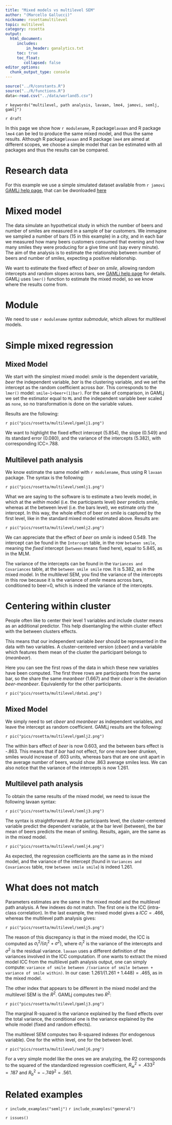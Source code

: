 ```yaml
---
title: "Mixed models vs multilevel SEM"
author: "(Marcello Gallucci)"
nickname: rosettamultilevel
topic: multilevel
category: rosetta 
output: 
  html_document:
     includes:
         in_header: ganalytics.txt
     toc: true
     toc_float:
        collapsed: false
editor_options: 
  chunk_output_type: console
---
```


```r
source("../R/constants.R")
source("../R/functions.R")
data<-read.csv("../data/worland5.csv")
```


`r keywords("multilevel, path analysis, lavaan, lme4, jamovi, semlj, gamlj")`

`r draft`

In this page we show how `r modulename`, R package`lavaan` and R package `lme4` can be led to produce the same mixed model, and thus the same results. Although R package`lavaan` and R package `lme4` are aimed at different scopes, we choose a simple model that can be estimated with all packages and thus the results can be compared.

# Research data

For this example we use a simple simulated dataset available from `r jamovi` [GAMLj help page](https://gamlj.github.io/mixed_example1.html), that can be dwonloaded [here](https://raw.githubusercontent.com/mcfanda/gamlj_docs/master/data/beers_bars.csv) 

# Mixed model

The data simulate an hypothetical study in which the number of beers and number of smiles are measured in a sample of bar customers. We immagine we sampled a number of bars (15 in this example) in a city, and in each bar we measured how many beers customers consumed that evening and how many smiles they were producing for a give time unit (say every minute). The aim of the analysis is to estimate the relationship between number of beers and number of smiles, expecting a positive relationship.

We want to estimate the fixed effect of _beer_ on _smile_, allowing random intercepts and random slopes across bars, see [GAMLj help page](https://gamlj.github.io/mixed_example1.html) for details. GAMLj uses `lmer()` function to estimate the mixed model, so we know where the results come from.

# Module

We need to use `r modulename` _syntax submodule_, which allows for multilevel models.

# Simple mixed regression

## Mixed Model

We start with the simplest mixed model: _smile_ is the dependent variable, _beer_ the independent variable, _bar_ is the clustering variable, and we set the intercept as the random coefficient across _bar_. This corresponds to the `lmer()` model: `smile~1+beer+(1|bar)`. For the sake of comparison, in GAMLj we set the estimator equal to `ML` and the independent variable beer scaled as `none`, so no transformation is done on the variable values.

Results are the following:

`r pic("pics/rosetta/multilevel/gamlj1.png")`

We want to highlight the fixed effect intercept (5.854), the slope (0.549) and its standard error (0.080), and the variance of the intercepts (5.382), with corresponding ICC=.788.

## Multilevel path analysis

We know estimate the same model with `r modulename`, thus using R `lavaan` package. The syntax is the following:

`r pic("pics/rosetta/multilevel/semlj1.png")`

What we are saying to the software is to estimate a two levels model, in which at the _within_ model (i.e. the participants level) _beer_ predicts _smile_, whereas at the between level (i.e. the bars level), we estimate only the intercept. In this way, the whole effect of beer on smile is captured by the first level, like in the standard mixed model estimated above. Results are:

`r pic("pics/rosetta/multilevel/semlj2.png")`

We can appreciate that the effect of _beer_ on _smile_ is indeed 0.549. The intercept can be found in the `Intercept` table, in the row `between smile`, meaning the _fixed_ intercept (`between` means fixed here), equal to 5.845, as in the MLM. 

The variance of the intercepts can be found in the `Variances and Covariances` table, at the `between smile smile` row. It is 5.382, as in the mixed model. In the multilevel SEM, you find the variance of the intercepts in this row because it is the variance of _smile_ means across bars, conditioned to beer=0, which is indeed the variance of the intercepts.

# Centering within cluster

People often like to center their level 1 variables and include cluster means as an additional predictor. This help  disentangling the within cluster effect with the between clusters effects. 

This means that our independent variable _beer_ should be represented in the data with two variables. A cluster-centered version (_cbeer_) and a variabile which features them mean of the cluster the participant belongs to (_meanbear_).

Here you can see the first rows of the data in which these new variables have been computed. The first three rows are participants from the same bar, so the share the same _meanbeer_ (1.667) and their _cbeer_ is the deviation _beer-meanbeer_. Equivalently for the other participants.

`r pic("pics/rosetta/multilevel/data1.png")`

## Mixed Model

We simply need to set _cbeer_  and _meanbeer_ as independent variables, and leave the intercept as random coefficient. GAMLj results are the following:

`r pic("pics/rosetta/multilevel/gamlj2.png")`

The within bars effect of _beer_ is now 0.603, and the between bars effect is -.863. This means that if _bar_ had not effect, for one more beer drunken, smiles would increase of .603 units, whereas bars that are one unit apart in the average number of beers, would show .863 average smiles less. We can also notice that the variance of the intercepts is now 1.261.

## Multilevel path analysis

To obtain the same results of the mixed model, we need to issue the following lavaan syntax:

`r pic("pics/rosetta/multilevel/semlj3.png")`

The syntax is straightforward: At the participants level, the cluster-centered variable predict the dependent variable, at the bar level (between), the bar mean of beers predicts the mean of smiling. Results, again, are the same as in the mixed model.

`r pic("pics/rosetta/multilevel/semlj4.png")`

As expected, the regression coefficients are the same as in the mixed model, and the variance of the intercept (found in `Variances and Covariances` table, row `between smile smile`) is indeed 1.261.


# What does not match

Parameters estimates are the same in the mixed model and the multilevel path analysis. A few indexes do not match. The first one is the ICC (intra-class correlation). In the last example, the mixed model gives a $ICC=.466$, whereas the multilevel path analysis gives:

`r pic("pics/rosetta/multilevel/semlj5.png")`

The reason of this discrepancy is that in the mixed model, the ICC is computed as $\sigma_I^2/(\sigma_I^2+\sigma^2)$, where $\sigma_I^2$ is the variance of the intercepts and $\sigma^2$ is the residual variance. `lavaan` uses a different definition of the variances involved in the ICC computation. If one wants to extract the mixed model ICC from the multilevel path analysis output, one can simply compute: `variance of smile between /(variance of smile between + variance of smile within)`. In our case: $1.261/(1.261+1.448)=.465$, as in the mixed model.

The other index that appears to be different in the mixed model and the multilevel SEM is the $R^2$. GAMLj computes two $R^2$:

`r pic("pics/rosetta/multilevel/gamlj3.png")`

The marginal R-squared is the variance explained by the fixed effects over the total variance, the conditional one is the variance explained by the whole model (fixed and random effects). 

The multilevel SEM computes two R-squared indexes (for endogenous variable). One for the within level, one for the between level.  

`r pic("pics/rosetta/multilevel/semlj6.png")`

For a very simple model like the ones we are analyzing, the $R2$ corresponds to the squared of the standardized regression coefficient, $R_w^2=.433^2=.187$ and $R_b^2=-.749^2=.561$. 


# Related examples
`r include_examples("semlj")`
`r include_examples("general")`

`r issues()`